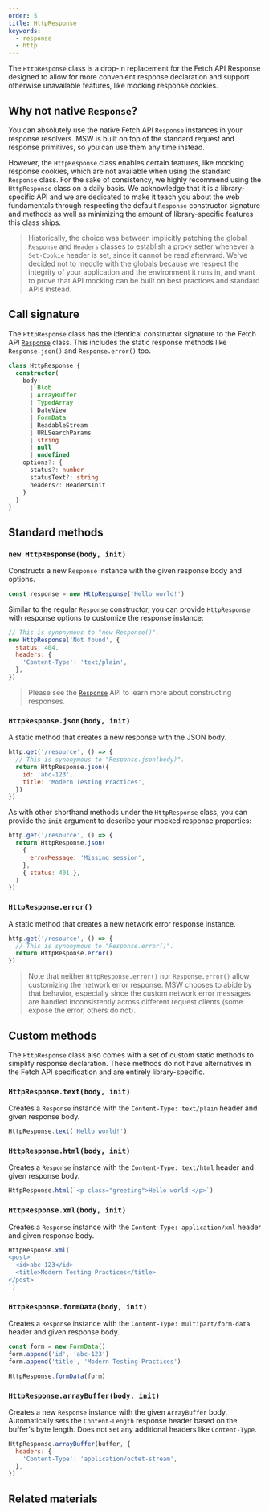 ```yaml
---
order: 5
title: HttpResponse
keywords:
  - response
  - http
---
```


The `HttpResponse` class is a drop-in replacement for the Fetch API Response designed to allow for more convenient response declaration and support otherwise unavailable features, like mocking response cookies.

## Why not native `Response`?

You can absolutely use the native Fetch API `Response` instances in your response resolvers. MSW is built on top of the standard request and response primitives, so you can use them any time instead.

However, the `HttpResponse` class enables certain features, like mocking response cookies, which are not available when using the standard `Response` class. For the sake of consistency, we highly recommend using the `HttpResponse` class on a daily basis. We acknowledge that it is a library-specific API and we are dedicated to make it teach you about the web fundamentals through respecting the default `Response` constructor signature and methods as well as minimizing the amount of library-specific features this class ships.

> Historically, the choice was between implicitly patching the global `Response` and `Headers` classes to establish a proxy setter whenever a `Set-Cookie` header is set, since it cannot be read afterward. We've decided not to meddle with the globals because we respect the integrity of your application and the environment it runs in, and want to prove that API mocking can be built on best practices and standard APIs instead.

## Call signature

The `HttpResponse` class has the identical constructor signature to the Fetch API [`Response`](https://developer.mozilla.org/en-US/docs/Web/API/Response) class. This includes the static response methods like `Response.json()` and `Response.error()` too.

```ts
class HttpResponse {
  constructor(
    body:
      | Blob
      | ArrayBuffer
      | TypedArray
      | DateView
      | FormData
      | ReadableStream
      | URLSearchParams
      | string
      | null
      | undefined
    options?: {
      status?: number
      statusText?: string
      headers?: HeadersInit
    }
  )
}
```


<PageCard
  icon={CodeBracketSquareIcon}
  url="https://github.com/mswjs/msw/tree/main/src/core/HttpResponse.ts"
  title="HttpResponse.ts"
  description="Source code for the `HttpResponse` class."
/>

## Standard methods

### `new HttpResponse(body, init)`

Constructs a new `Response` instance with the given response body and options.

```js
const response = new HttpResponse('Hello world!')
```

Similar to the regular `Response` constructor, you can provide `HttpResponse` with response options to customize the response instance:

```js
// This is synonymous to "new Response()".
new HttpResponse('Not found', {
  status: 404,
  headers: {
    'Content-Type': 'text/plain',
  },
})
```

> Please see the [`Response`](https://developer.mozilla.org/en-US/docs/Web/API/Response/Response) API to learn more about constructing responses.

### `HttpResponse.json(body, init)`

A static method that creates a new response with the JSON body.

```js
http.get('/resource', () => {
  // This is synonymous to "Response.json(body)".
  return HttpResponse.json({
    id: 'abc-123',
    title: 'Modern Testing Practices',
  })
})
```

As with other shorthand methods under the `HttpResponse` class, you can provide the `init` argument to describe your mocked response properties:

```js {6}
http.get('/resource', () => {
  return HttpResponse.json(
    {
      errorMessage: 'Missing session',
    },
    { status: 401 },
  )
})
```

### `HttpResponse.error()`

A static method that creates a new network error response instance.

```js
http.get('/resource', () => {
  // This is synonymous to "Response.error()".
  return HttpResponse.error()
})
```

> Note that neither `HttpResponse.error()` nor `Response.error()` allow customizing the network error response. MSW chooses to abide by that behavior, especially since the custom network error messages are handled inconsistently across different request clients (some expose the error, others do not).

## Custom methods

The `HttpResponse` class also comes with a set of custom static methods to simplify response declaration. These methods do not have alternatives in the Fetch API specification and are entirely library-specific.

### `HttpResponse.text(body, init)`

Creates a `Response` instance with the `Content-Type: text/plain` header and given response body.

```js
HttpResponse.text('Hello world!')
```

### `HttpResponse.html(body, init)`

Creates a `Response` instance with the `Content-Type: text/html` header and given response body.

```js
HttpResponse.html(`<p class="greeting">Hello world!</p>`)
```

### `HttpResponse.xml(body, init)`

Creates a `Response` instance with the `Content-Type: application/xml` header and given response body.

```js
HttpResponse.xml(`
<post>
  <id>abc-123</id>
  <title>Modern Testing Practices</title>
</post>
`)
```

### `HttpResponse.formData(body, init)`

Creates a `Response` instance with the `Content-Type: multipart/form-data` header and given response body.

```js
const form = new FormData()
form.append('id', 'abc-123')
form.append('title', 'Modern Testing Practices')

HttpResponse.formData(form)
```

### `HttpResponse.arrayBuffer(body, init)`

Creates a new `Response` instance with the given `ArrayBuffer` body. Automatically sets the `Content-Length` response header based on the buffer's byte length. Does not set any additional headers like `Content-Type`.

```js
HttpResponse.arrayBuffer(buffer, {
  headers: {
    'Content-Type': 'application/octet-stream',
  },
})
```

## Related materials


<PageCard
  icon={NewspaperIcon}
  url="/docs/http/mocking-responses/"
  title="Mocking responses"
  description="Learn about response resolvers and the different ways to respond to a request."
/>
